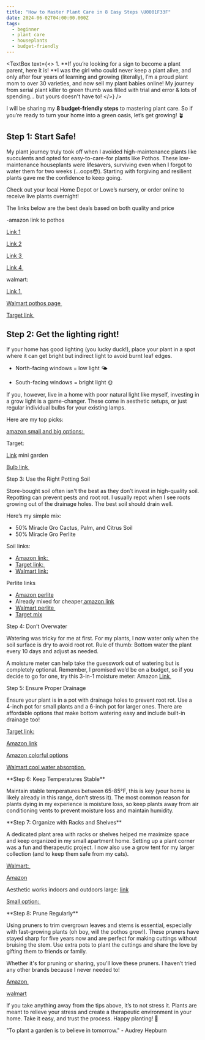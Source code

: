 ```yaml
---
title: "How to Master Plant Care in 8 Easy Steps \U0001F33F"
date: 2024-06-02T04:00:00.000Z
tags:
  - beginner
  - plant care
  - houseplants
  - budget-friendly
---
```


<CaptionedImage imgUrl="/10-best-living-room-indoor-plants-01.webp" />

<PullQuote text="&#x22;Gardening adds years to your life and life to your years.&#x22; " author="Unknown" />

<TextBox
  text={<>
    1. \*\*If you’re looking for a sign to become a plant parent, here it is! \*\*I was the girl who could never keep a plant alive, and only after four years of learning and growing (literally), I’m a proud plant mom to over 30 varieties, and now sell my plant babies online! My journey from serial plant killer to green thumb was filled with trial and error & lots of spending... but yours doesn't have to!
  </>}
/>

I will be sharing my **8 budget-friendly steps** to mastering plant care. So if you’re ready to turn your home into a green oasis, let’s get growing! 🪴

## Step 1: Start Safe!

My plant journey truly took off when I avoided high-maintenance plants like succulents and opted for easy-to-care-for plants like Pothos. These low-maintenance houseplants were lifesavers, surviving even when I forgot to water them for two weeks (...oops😳). Starting with forgiving and resilient plants gave me the confidence to keep going.

Check out your local Home Depot or Lowe’s nursery, or order online to receive live plants overnight!

The links below are the best deals based on both quality and price 

-amazon link to pothos

[Link 1](https://www.amazon.com/Costa-Farms-Devils-Ivy-Epipremnum/dp/B07G7XLQ9M/ref=sr_1_1?dib=eyJ2IjoiMSJ9.3EdKfH7y_WwO2BtaHtgLoycFUjlXIlJcUXSBYrlso4s1xqNTVfCDb2JVq-ImBXJeI4hM5HDcxzfVCq9zyEMpYLheJzM32ukk7zw1BKnYqbt1ktG_jrSOYz5OOJfogelwrZW_9Sp0eAAyMdLfaPWopwCdDJd_0Y0joukgYcbEchTMuInCmmsxEq1sFIJMaDA2lZ8HWfEfJSnmjbZ8KQV8e2e7CRKd4jqu8QI-hc3qwSBsdHN1vrHtrNoHNYQ1c8GwEl_WMQ9Ngu2SdcA5auDgrmFLcTN35sgRd5Z_dWM-LBE.Dk4d8MzeHJNELHVrCjMZ2XgLArFJPvd7IW3-mAfC9yw\&dib_tag=se\&hvadid=664814519675\&hvdev=c\&hvlocphy=9009731\&hvnetw=g\&hvqmt=b\&hvrand=1004633942405033335\&hvtargid=kwd-700200373617\&hydadcr=28037_14699440\&keywords=live+plants+pothos\&qid=1717605223\&refinements=p_76%3A2661625011%2Cp_n_feature_six_browse-bin%3A2244481011\&rnid=2244480011\&rps=1\&s=lawn-garden\&sr=1-1)

[Link 2](https://www.amazon.com/Marble-Planter-Plants-Houseplants-Pets/dp/B0CCG54Q4Z/ref=sr_1_2?dib=eyJ2IjoiMSJ9.3EdKfH7y_WwO2BtaHtgLoycFUjlXIlJcUXSBYrlso4s1xqNTVfCDb2JVq-ImBXJeI4hM5HDcxzfVCq9zyEMpYLheJzM32ukk7zw1BKnYqbt1ktG_jrSOYz5OOJfogelwrZW_9Sp0eAAyMdLfaPWopwCdDJd_0Y0joukgYcbEchTMuInCmmsxEq1sFIJMaDA2lZ8HWfEfJSnmjbZ8KQV8e2e7CRKd4jqu8QI-hc3qwSBsdHN1vrHtrNoHNYQ1c8GwEl_WMQ9Ngu2SdcA5auDgrmFLcTN35sgRd5Z_dWM-LBE.Dk4d8MzeHJNELHVrCjMZ2XgLArFJPvd7IW3-mAfC9yw\&dib_tag=se\&hvadid=664814519675\&hvdev=c\&hvlocphy=9009731\&hvnetw=g\&hvqmt=b\&hvrand=1004633942405033335\&hvtargid=kwd-700200373617\&hydadcr=28037_14699440\&keywords=live+plants+pothos\&qid=1717605223\&refinements=p_76%3A2661625011%2Cp_n_feature_six_browse-bin%3A2244481011\&rnid=2244480011\&rps=1\&s=lawn-garden\&sr=1-2)

[Link 3 ](https://www.amazon.com/PERFECT-PLANTS-Marble-Pothos-Epipremnum/dp/B09FFVG8VT/ref=sr_1_8?dib=eyJ2IjoiMSJ9.3EdKfH7y_WwO2BtaHtgLoycFUjlXIlJcUXSBYrlso4s1xqNTVfCDb2JVq-ImBXJeI4hM5HDcxzfVCq9zyEMpYLheJzM32ukk7zw1BKnYqbt1ktG_jrSOYz5OOJfogelwrZW_9Sp0eAAyMdLfaPWopwCdDJd_0Y0joukgYcbEchTMuInCmmsxEq1sFIJMaDA2lZ8HWfEfJSnmjbZ8KQV8e2e7CRKd4jqu8QI-hc3qwSBsdHN1vrHtrNoHNYQ1c8GwEl_WMQ9Ngu2SdcA5auDgrmFLcTN35sgRd5Z_dWM-LBE.Dk4d8MzeHJNELHVrCjMZ2XgLArFJPvd7IW3-mAfC9yw\&dib_tag=se\&hvadid=664814519675\&hvdev=c\&hvlocphy=9009731\&hvnetw=g\&hvqmt=b\&hvrand=1004633942405033335\&hvtargid=kwd-700200373617\&hydadcr=28037_14699440\&keywords=live%2Bplants%2Bpothos\&qid=1717605223\&refinements=p_76%3A2661625011%2Cp_n_feature_six_browse-bin%3A2244481011\&rnid=2244480011\&rps=1\&s=lawn-garden\&sr=1-8\&th=1)

[Link 4 ](https://www.amazon.com/Altman-Plants-Houseplants-Indoors-Trailing/dp/B0BM6VTDPG/ref=sr_1_5?dib=eyJ2IjoiMSJ9.3EdKfH7y_WwO2BtaHtgLoycFUjlXIlJcUXSBYrlso4s1xqNTVfCDb2JVq-ImBXJeI4hM5HDcxzfVCq9zyEMpYLheJzM32ukk7zw1BKnYqbt1ktG_jrSOYz5OOJfogelwrZW_9Sp0eAAyMdLfaPWopwCdDJd_0Y0joukgYcbEchTMuInCmmsxEq1sFIJMaDA2lZ8HWfEfJSnmjbZ8KQV8e2e7CRKd4jqu8QI-hc3qwSBsdHN1vrHtrNoHNYQ1c8GwEl_WMQ9Ngu2SdcA5auDgrmFLcTN35sgRd5Z_dWM-LBE.Dk4d8MzeHJNELHVrCjMZ2XgLArFJPvd7IW3-mAfC9yw\&dib_tag=se\&hvadid=664814519675\&hvdev=c\&hvlocphy=9009731\&hvnetw=g\&hvqmt=b\&hvrand=1004633942405033335\&hvtargid=kwd-700200373617\&hydadcr=28037_14699440\&keywords=live%2Bplants%2Bpothos\&qid=1717605223\&refinements=p_76%3A2661625011%2Cp_n_feature_six_browse-bin%3A2244481011\&rnid=2244480011\&rps=1\&s=lawn-garden\&sr=1-5\&th=1)




walmart: 

[Link 1 ](https://www.walmart.com/ip/6SVLPSGN8M5K?clickid=Thz06r2VBxyKRFvRIM1dpX94UkHXGsSnUzB5Sc0\&irgwc=1\&sourceid=imp_Thz06r2VBxyKRFvRIM1dpX94UkHXGsSnUzB5Sc0\&veh=aff\&wmlspartner=imp_118767\&affiliates_ad_id=565706\&campaign_id=9383\&sharedid=)

[Walmart pothos page ](https://www.walmart.com/browse/patio-garden/pothos-plants/5428_6061364_8594487_8625392?)

[Target link ](https://www.target.com/s?searchTerm=live+pothos+plant\&tref=typeahead%7Cterm%7Clive+pothos+plant%7C%7C%7Chistory)

## Step 2: Get the lighting right!

If your home has good lighting (you lucky duck!), place your plant in a spot where it can get bright but indirect light to avoid burnt leaf edges.

* North-facing windows = low light 🌤️




* South-facing windows = bright light 🌞

If you, however, live in a home with poor natural light like myself, investing in a grow light is a game-changer. These come in aesthetic setups, or just regular individual bulbs for your existing lamps. 

Here are my top picks:

[amazon small and big options: ](https://www.amazon.com/s?k=amazon+grow+lights+indoor+plants\&rh=p_76%3A2661625011\&dc\&hvadid=604535075461\&hvdev=c\&hvlocphy=9009731\&hvnetw=g\&hvqmt=e\&hvrand=16942705065689963477\&hvtargid=kwd-1638351695899\&hydadcr=20080_13297660\&qid=1717606739\&rnid=2661623011\&tag=googhydr-20\&ref=sr_nr_p_ru_0\&ds=v1%3A1MIZP%2FNaVqjvUbheZ6JvKql1T5Ln3zS%2BY6UGYusPrFc)

Target:

[Link](https://www.target.com/p/sunblaster-sl1600198-t5ho-micro-t5-grow-light-garden-w-reflector-4-seedling-trays-for-flower-herbs-and-veggie-seed-starting-or-plant-propagation/-/A-89699992#lnk=sametab) mini garden

[Bulb link ](https://www.target.com/p/ge-a19-grow-light-bulb-for-flowers-and-fruit/-/A-83722481#lnk=sametab)

Step 3: Use the Right Potting Soil

Store-bought soil often isn't the best as they don’t invest in high-quality soil. Repotting can prevent pests and root rot. I usually repot when I see roots growing out of the drainage holes. The best soil should drain well. 

Here’s my simple mix:

* 50% Miracle Gro Cactus, Palm, and Citrus Soil
* 50% Miracle Gro Perlite

Soil links: 

* [Amazon link: ](https://www.amazon.com/Miracle-Gro-Cactus-Citrus-Potting-2-Pack/dp/B0799NMGPC/ref=sr_1_3?crid=18Y3V4E2BFO6J\&dib=eyJ2IjoiMSJ9.aK5NoENyFloOeIN2XqtVp0On5xWNVJ9dtbYC-PqJXnVXH200MFyAwocD7AaeAmlLTw0e7vIAR8zKO8SjqtLl3Fz-quarelO408uJ53j-NxFj8tbzu9FSlgLXXdvBe4x9sdSo1_NUglFp0wE9ZrCBJO_Xnn7NxVHKWf81vwncNmKUDk5TDPR6Ednt8dUFbq6zHqzycRRTXcZFFoZvuVyOrnpbDpMHELjt7VFpZqXNZ6Cdgx1z8GAfo8a4dUA-Jk6rIkW6rZOzUBWjXn9aJvuf254L28KKqKGGgM3S5j0lVbQ.sDsk5G9sA7vXACg3mm8uPCkwX_BmlBqu3JGBP_YY-6I\&dib_tag=se\&keywords=Miracle-Gro+Cactus%2C+Palm+%26+Citrus+Potting+Mix4\&qid=1717622508\&s=lawn-garden\&sprefix=miracle-gro+cactus%2C+palm+%26+citrus+potting+mix4%2Clawngarden%2C78\&sr=1-3)
* [Target link: ](https://www.target.com/p/miracle-gro-cactus-palm-citrus-potting-soil-8qt/-/A-53863504?ref=tgt_adv_xsp\&AFID=google_pla_df\&fndsrc=tmnv\&DFA=71700000118739998\&CPNG=PLA_DVM%2Ba064R000015PRhfQAG-Scotts+Miracle+Gro_Q2_May_2024-1245591\&adgroup=PLA_Scotts\&LID=700000001393753pgs\&network=g\&device=c\&location=9009731\&gad_source=1\&gclid=CjwKCAjwmYCzBhA6EiwAxFwfgBLfE6SYME4hgsF_As8S-OmIpx8KJpEmGbpQ0avKVdugev73kr8LxxoCBuIQAvD_BwE\&gclsrc=aw.ds)
* [Walmart link:](https://www.walmart.com/ip/Miracle-Gro-Cactus-Palm-and-Citrus-Potting-Mix-For-Container-Plants-8-qt/34621226?wmlspartner=wlpa\&selectedSellerId=0\&wl13=1372\&gclsrc=aw.ds\&adid=2222222227734621226_117755028669_12420145346\&wl0=\&wl1=g\&wl2=c\&wl3=501107745824\&wl4=aud-2225087348147\:pla-394283752452\&wl5=9009731\&wl6=\&wl7=\&wl8=\&wl9=pla\&wl10=8175035\&wl11=local\&wl12=34621226\&veh=sem_LIA\&gclsrc=aw.ds\&gad_source=1\&gclid=CjwKCAjwmYCzBhA6EiwAxFwfgD_thJ-ZWdrUFd4dFn2haDnksY6BL1_YKu7ehc0619vfB9K1YF_wcxoCxO8QAvD_BwE)

Perlite links

* [Amazon perlite](https://www.amazon.com/Miracle-Gro-Perlite-Enriched-Container-Gardening/dp/B0CS8MBLGW/ref=sr_1_3?crid=1F39JJKI50EWF\&dib=eyJ2IjoiMSJ9.yGtsGIPNYF7D0pavQVstXH_O6eEI9HNhT4urG47N7Sh2rFkEWRbkC24ySO-DlJs2YZKcQxlit5ZpOdCfGZe9gvjqMRnw0WFhpsJBt3ye41K8mr0ifQ8nGFhKZKnUmU6XGTMebfpE5OICqnCtDpb1y9Sle8qugovbGPJ0puA-uTZDk6NmLQrrVfFjZOVjqcCXI7bZq8DXe3lC9On80oEaQcrjfMsWMSjj_6_no3xn8Edz1IkoTuPhJ1rKsM709XVrwKTrWSjRgTrbz1ZYsps0eQPXMfVq-5nweI0LC_LMhJ4.23xn5xkL8u0RIQx8ZpfcjkBt1paOiL1gOHKmJefRFDM\&dib_tag=se\&keywords=perlite+miracle+gro\&qid=1717622622\&refinements=p_76%3A2661625011\&rnid=2661623011\&rps=1\&s=lawn-garden\&sprefix=perlite+miracle+%2Clawngarden%2C72\&sr=1-3)
* Already mixed for cheaper[ amazon link](https://www.amazon.com/sspa/click?ie=UTF8\&spc=MToyMTM2MTYzMDc4OTY1ODA0OjE3MTc2MjI2MjM6c3BfYXRmOjIwMDEwOTQ1Njk2NjgzMTo6MDo6\&url=%2FMiracle-Gro-Houseplant-Potting-Mix-Fertilized%2Fdp%2FB08GYFDWHF%2Fref%3Dsr_1_1_sspa%3Fcrid%3D1F39JJKI50EWF%26dib%3DeyJ2IjoiMSJ9.yGtsGIPNYF7D0pavQVstXH_O6eEI9HNhT4urG47N7Sh2rFkEWRbkC24ySO-DlJs2YZKcQxlit5ZpOdCfGZe9gvjqMRnw0WFhpsJBt3ye41K8mr0ifQ8nGFhKZKnUmU6XGTMebfpE5OICqnCtDpb1y9Sle8qugovbGPJ0puA-uTZDk6NmLQrrVfFjZOVjqcCXI7bZq8DXe3lC9On80oEaQcrjfMsWMSjj_6_no3xn8Edz1IkoTuPhJ1rKsM709XVrwKTrWSjRgTrbz1ZYsps0eQPXMfVq-5nweI0LC_LMhJ4.23xn5xkL8u0RIQx8ZpfcjkBt1paOiL1gOHKmJefRFDM%26dib_tag%3Dse%26keywords%3Dperlite%2Bmiracle%2Bgro%26qid%3D1717622622%26refinements%3Dp_76%253A2661625011%26rnid%3D2661623011%26rps%3D1%26s%3Dlawn-garden%26sprefix%3Dperlite%2Bmiracle%2B%252Clawngarden%252C72%26sr%3D1-1-spons%26sp_csd%3Dd2lkZ2V0TmFtZT1zcF9hdGY%26psc%3D1)
* [Walmart perlite ](https://www.walmart.com/ip/Miracle-Gro-Perlite-8-qt-Improves-Drainage-and-Aeration-in-Potting-Mixes/34621229?athbdg=L1102\&from=/search)
* [Target mix](https://www.target.com/p/miracle-gro-moisture-control-potting-mix/-/A-90776063?preselect=13983668#lnk=sametab)




Step 4: Don’t Overwater

Watering was tricky for me at first. For my plants, I now water only when the soil surface is dry to avoid root rot. Rule of thumb: Bottom water the plant every 10 days and adjust as needed.

A moisture meter can help take the guesswork out of watering but is completely optional. Remember, I promised we’d be on a budget, so if you decide to go for one, try this 3-in-1 moisture meter: Amazon [Link ](https://www.amazon.com/Sonkir-Soil-Moisture-Tester-Gardening/dp/B07BR52P26/ref=sr_1_10?crid=THF2LKT8BSNC\&dib=eyJ2IjoiMSJ9.Rjq-jful1ChilKba7CvfTZeRKf7rGQ3Faf0enC8a-c4jsdFsfGJozt9pBk-qwBqKihs8Uhgf7kUOkjN9H8h8l8kPcisbFhyhR5hM_MXVKNK1xgABUltbbkfEhqJAFllGEo0By0zVQbfzZ5hsVrLFy2AD2rq_jSSj0vN65LfYofLht4JY0TXnahP6WMgxtnylKIrQ0fGotfONKmPJKKRHXNRguV4yYOwwrFFHLYbiUSTAyiAcHIWqz9gD78WDw8q2zs88iU3OVUaEt9zo6LFK2P0j-qmeB__Lamm_RARYSFU.VkTkkOJQgcpRMjE5n4tUAhzoX4sr68s4vmlakSe8epw\&dib_tag=se\&keywords=moisture+meter+for+plants+indoor\&qid=1717623953\&s=lawn-garden\&sprefix=moisture+meter+for+%2Clawngarden%2C152\&sr=1-10)

Step 5: Ensure Proper Drainage

Ensure your plant is in a pot with drainage holes to prevent root rot. Use a 4-inch pot for small plants and a 6-inch pot for larger ones. There are affordable options that make bottom watering easy and include built-in drainage too!

[Target link:](https://www.target.com/p/self-watering-plastic-indoor-outdoor-planter-pot-room-essentials/-/A-78429029?preselect=76386985#lnk=sametab4)

[Amazon link](https://www.amazon.com/FAMILY-Planter-Multiple-Drainage-Succulents/dp/B0CY8LB9V2/ref=sr_1_22?dib=eyJ2IjoiMSJ9.QVcoxzqd92ZNaPqdMceaoA3ln6VBvHsjPWn3oxRYpvmYtg8Cms51W2ga-EXRTt4I_lLTB2ughETknWmrLvBOR2FiP5R8KKnf3ofSGiYIgB5pH3C6vLtiY-hyPPRmt2y1PmncY0F1uFUYkGUn6bmlhL1mHDxYfkoHcpONKrDPTrUmxGZRhvz0h4PYom4cq3R8QKz5m1nFMfX9VYS4Qf9el3kIzSDuPlXMMYOYWJidGpKQF6wC18KiND--V7JO-X5cv49yzRNkkb0lgyDidR_3cEgirFipUzDMuVyQT8ZH0eo.PQbcNQ1dLnT19NqyjZrAb51hc5_p9nxDmU8cdihwkAs\&dib_tag=se\&hvadid=598925023088\&hvdev=c\&hvlocphy=9009731\&hvnetw=g\&hvqmt=b\&hvrand=14865112991921683764\&hvtargid=kwd-301057008686\&hydadcr=23632_13531569\&keywords=planters+with+drainage\&qid=1717624948\&refinements=p_76%3A2661625011%2Cp_n_feature_four_browse-bin%3A23920782011\&rnid=23920540011\&rps=1\&s=lawn-garden\&sr=1-22)

[Amazon colorful options](https://www.amazon.com/UOUZ-Plastic-Planters-Drainage-Colorful/dp/B0C8VJKT4Z/ref=sr_1_16?dib=eyJ2IjoiMSJ9.QVcoxzqd92ZNaPqdMceaoA3ln6VBvHsjPWn3oxRYpvmYtg8Cms51W2ga-EXRTt4I_lLTB2ughETknWmrLvBOR2FiP5R8KKnf3ofSGiYIgB5pH3C6vLtiY-hyPPRmt2y1PmncY0F1uFUYkGUn6bmlhL1mHDxYfkoHcpONKrDPTrUmxGZRhvz0h4PYom4cq3R8QKz5m1nFMfX9VYS4Qf9el3kIzSDuPlXMMYOYWJidGpKQF6wC18KiND--V7JO-X5cv49yzRNkkb0lgyDidR_3cEgirFipUzDMuVyQT8ZH0eo.PQbcNQ1dLnT19NqyjZrAb51hc5_p9nxDmU8cdihwkAs\&dib_tag=se\&hvadid=598925023088\&hvdev=c\&hvlocphy=9009731\&hvnetw=g\&hvqmt=b\&hvrand=14865112991921683764\&hvtargid=kwd-301057008686\&hydadcr=23632_13531569\&keywords=planters+with+drainage\&qid=1717624948\&refinements=p_76%3A2661625011%2Cp_n_feature_four_browse-bin%3A23920782011\&rnid=23920540011\&rps=1\&s=lawn-garden\&sr=1-16)

[Walmart cool water absorption ](https://www.walmart.com/ip/PFFRIZ-Plant-Pots-Lazy-Flower-Pot-Automatic-Water-Absorption-Plastic-Pot-Green-Plant-Water-Culture-Garden-Pots-Cute-Plant-Pots/5828151665?adsRedirect=true)

\*\*Step 6: Keep Temperatures Stable\*\*

Maintain stable temperatures between 65-85°F, this is key (your home is likely already in this range, don’t stress it). The most common reason for plants dying in my experience is moisture loss, so keep plants away from air conditioning vents to prevent moisture loss and maintain humidity.

\*\*Step 7: Organize with Racks and Shelves\*\*

A dedicated plant area with racks or shelves helped me maximize space and keep organized in my small apartment home. Setting up a plant corner was a fun and therapeutic project. I now also use a grow tent for my larger collection (and to keep them safe from my cats).

[Walmart: ](https://www.walmart.com/ip/VIVOSUN-Small-Grow-Tent-for-Aerogarden-Hydroponics-Growing-System-20-x14-x21-Highly-Reflective-Mylar-Indoor-Grow-Tent/2009447630?from=/search)

[Amazon](https://www.amazon.com/VIVOSUN-Aerogarden-Hydroponics-Reflective-Ventilation/dp/B0BY2HRPWQ/ref=sr_1_11?dib=eyJ2IjoiMSJ9.qoFiti0hcGQxD2LKHC0QtvOIOrqG9UA0WbAq78q2dBub8Dc9gf0XHMvLVO5UI2Se9J0C36R8r9e2_i3pbaMNvsTBYGEZoBCKQZ5lOO6hFEOKogh_greuRLhV1Bl2V6eQiY_CpWShdqvGGR5dqijwleH-0BdCOOAguI7vFU2i2IsHnxX4QuPuWSCgND0ghIqrVY6j6ddRtQbjd73KdBePC7B5hlQ6fsxRoG6l0iVJ3bmnWasjV-nSJJQrqK0wvXxeu0BxXs2TYOyljuZdwch9iG7clM8i4TNKXDYjf_Mduks.3BeIoDyu7QdH1H5-ptucvqN1D2Ww8Mv9UG1dioZHCBY\&dib_tag=se\&hvadid=651117705078\&hvdev=c\&hvlocphy=9009731\&hvnetw=g\&hvqmt=b\&hvrand=2649553740990101618\&hvtargid=kwd-355160205721\&hydadcr=23601_13619967\&keywords=vivosun+tent\&qid=1717625527\&s=lawn-garden\&sr=1-11)

Aesthetic works indoors and outdoors large: [link](https://www.amazon.com/Bamworld-Stands-Outdoor-Multiple-Balcony/dp/B09234GQXV/ref=sr_1_3?dib=eyJ2IjoiMSJ9.QXPphJi7FE-4Pg3TmQGumbv_VOnG8xWidA3Xv3hBHhvX_mEOdUn4Dut2DTqYRB9Zfdi86l5isatsrSPXDO1djPhjQXeAWARH4Qs41mmuRg6x03ov9cKoZ8lYIAMl7GVqQB5CGwcnAO7KWCiWs7MLqjdbnOjiFtFnTlgFSFvUR27oj4W6yKCXuFWQrqabdHYnTVDodOD-QncJGfAiEGNsIAeMCjxgmHL5U4uB44Rr_OHBP02nMcDaYM_Y-pPOrEB3og54nlxM4TMxnTx4JNrYo9z6xKYnZzZ7FcQBhhKt8yI.RjHhOpVujWJyk5fpVSwiP6ZyG1lDvLlt8FmuGgeAl3g\&dib_tag=se\&hvadid=418694085726\&hvdev=c\&hvlocphy=9009731\&hvnetw=g\&hvqmt=b\&hvrand=18254035619763061842\&hvtargid=kwd-356240715087\&hydadcr=15255_11427395\&keywords=amazon+plant+stands\&qid=1717625601\&sr=8-3)

[Small option: ](https://www.amazon.com/sspa/click?ie=UTF8\&spc=MTo0NDY3NzkwNTgyMzI5NDM1OjE3MTc2MjU2MDI6c3Bfc2VhcmNoX3RoZW1hdGljOjMwMDAyMjIxMDYxNzAwMjo6Mjo6\&url=%2FMUDEELA-Multiple-Holders-Outdoor-Balcony%2Fdp%2FB0BMPNZ3SC%2Fref%3Dsxin_16_pa_sp_search_thematic_sspa%3Fcontent-id%3Damzn1.sym.09651628-59f6-4456-bd4e-edd26a36cb6a%253Aamzn1.sym.09651628-59f6-4456-bd4e-edd26a36cb6a%26cv_ct_cx%3Damazon%2Bplant%2Bstands%26dib%3DeyJ2IjoiMSJ9.LZ3q3-RRxFLOGjgV-dC7n2hcf17QM7POHHmNFSDBd2d8a2Y4TiV_chzkDOz-9kDxoXnN8cvVbV9ASqOONFzrLA.t6g8Jt6iXoGauvBkLoJ7wZNLqEnt4DwrDFmUhmdxj8Q%26dib_tag%3Dse%26hvadid%3D418694085726%26hvdev%3Dc%26hvlocphy%3D9009731%26hvnetw%3Dg%26hvqmt%3Db%26hvrand%3D18254035619763061842%26hvtargid%3Dkwd-356240715087%26hydadcr%3D15255_11427395%26keywords%3Damazon%2Bplant%2Bstands%26pd_rd_i%3DB0BMPNZ3SC%26pd_rd_r%3D144ab88d-7ffc-4102-89be-cf9d7f9c113c%26pd_rd_w%3DriIif%26pd_rd_wg%3DPlh9K%26pf_rd_p%3D09651628-59f6-4456-bd4e-edd26a36cb6a%26pf_rd_r%3DQGJNZG18SNH9JKY81YTX%26qid%3D1717625601%26sbo%3DRZvfv%252F%252FHxDF%252BO5021pAnSA%253D%253D%26sr%3D1-3-364cf978-ce2a-480a-9bb0-bdb96faa0f61-spons%26sp_csd%3Dd2lkZ2V0TmFtZT1zcF9zZWFyY2hfdGhlbWF0aWM%26psc%3D1)

\*\*Step 8: Prune Regularly\*\*

Using pruners to trim overgrown leaves and stems is essential, especially with fast-growing plants (oh boy, will the pothos grow!). These pruners have stayed sharp for five years now and are perfect for making cuttings without bruising the stem. Use extra pots to plant the cuttings and share the love by gifting them to friends or family. 

Whether it's for pruning or sharing, you'll love these pruners. I haven’t tried any other brands because I never needed to!

[Amazon ](https://www.amazon.com/gonicc-Professional-GPPS-1002-Trimmers-Secateurs/dp/B01HHK9JG6/ref=sr_1_2_sspa?crid=20M7LT6PVZ22Z\&dib=eyJ2IjoiMSJ9.1eJ0degNOIKHhd98g-3AnBGmBxXfc3lxyXc6C1T75_gq2U9_TU_UPg3ikKtxXXQ2NTwKurZt1qv0cVn5iswURYDAQFSZUKorBgWN6pPTp-DtGGPkJ2ZNuHfhn-xoELKZbr0hkgoskn7NnVvKEo0_WpGaxDklPNZnjdAMXTm4mweoR3gI95vAMGOXQUY4F_u92Y-RLQVR5QQSZ3LxAsDjpvTtnf1CwxH_YH-rvYSWKyn3cYXIYnGHH6fci4KDRV6278SJ8gyJNqi8Cg7POvloZLQ-X99FRjeWY-GI0HnSTWI.mGDxXcqt-3iMeDuWUx7I1bFLdRyEG8bUlsWknHfiR6I\&dib_tag=se\&keywords=bypass+pruner+shears\&qid=1717626026\&sprefix=bypass+pruner+shear%2Caps%2C99\&sr=8-2-spons\&sp_csd=d2lkZ2V0TmFtZT1zcF9hdGY\&psc=1)

[walmart](https://www.walmart.com/ip/VANNECT-Bypass-Steel-Pruning-Shears-Professional-Sharp-Hedge-Garden-Tree-Trimmer-Plant-Clippers-Hand-Pruners-Secateurs-Gardening-One-Hand-Safety-Lock/873370464?wmlspartner=wlpa\&selectedSellerId=101126387\&adid=22222222227873370464_101126387_14069003552_202077872\&wl0=\&wl1=g\&wl2=c\&wl3=42423897272\&wl4=aud-393207457166\:pla-295289030566\&wl5=9009731\&wl6=\&wl7=\&wl8=\&wl9=pla\&wl10=542206624\&wl11=online\&wl12=873370464_101126387\&veh=sem\&gad_source=1\&gclid=CjwKCAjwmYCzBhA6EiwAxFwfgCZRLRHaFPB2Nqvk1JJT6t2jupO7MyPfGq1lYlmbhPRcNMmoei2XPRoCi84QAvD_BwE)

If you take anything away from the tips above, it’s to not stress it. Plants are meant to relieve your stress and create a therapeutic environment in your home. Take it easy, and trust the process. Happy planting! 🌱




"To plant a garden is to believe in tomorrow." - Audrey Hepburn


